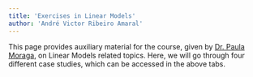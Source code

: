 ```yaml
---
title: 'Exercises in Linear Models'
author: 'André Victor Ribeiro Amaral'
---
```


This page provides auxiliary material for the course, given by [Dr. Paula Moraga](https://www.paulamoraga.com/), on Linear Models related topics. Here, we will go through four different case studies, which can be accessed in the above tabs.
